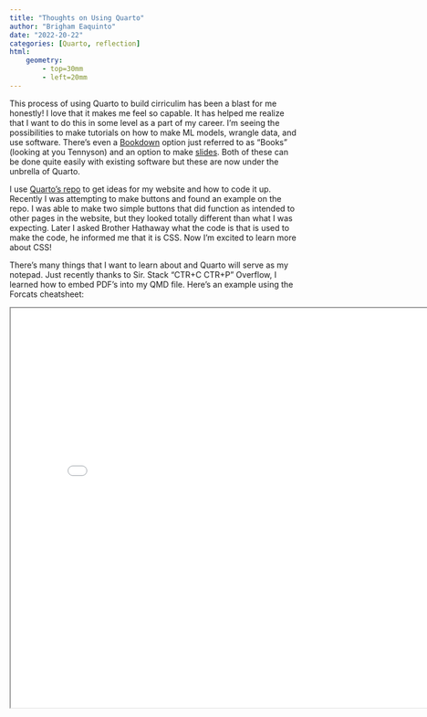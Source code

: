 ```yaml
---
title: "Thoughts on Using Quarto"
author: "Brigham Eaquinto"
date: "2022-20-22"
categories: [Quarto, reflection]
html:
    geometry: 
        - top=30mm
        - left=20mm
---
```


This process of using Quarto to build cirriculim has been a blast for me honestly! I love that it makes me feel so capable. It has helped me realize that I want to do this in some level as a part of my career. I'm seeing the possibilities to make tutorials on how to make ML models, wrangle data, and use software. There's even a [Bookdown](https://quarto.org/docs/reference/projects/books.html) option just referred to as "Books" (looking at you Tennyson) and an option to make [slides](https://quarto.org/docs/presentations/revealjs/). Both of these can be done quite easily with existing software but these are now under the unbrella of Quarto. 

I use [Quarto's repo](https://github.com/quarto-dev/quarto-web/) to get ideas for my website and how to code it up. Recently I was attempting to make buttons and found an example on the repo. I was able to make two simple buttons that did function as intended to other pages in the website, but they looked totally different than what I was expecting. Later I asked Brother Hathaway what the code is that is used to make the code, he informed me that it is CSS. Now I'm excited to learn more about CSS!

There's many things that I want to learn about and Quarto will serve as my notepad. Just recently thanks to Sir. Stack "CTR+C CTR+P" Overflow, I learned how to embed PDF's into my QMD file. Here's an example using the Forcats cheatsheet: 


<iframe src="factors.pdf" width="800" height="700">


